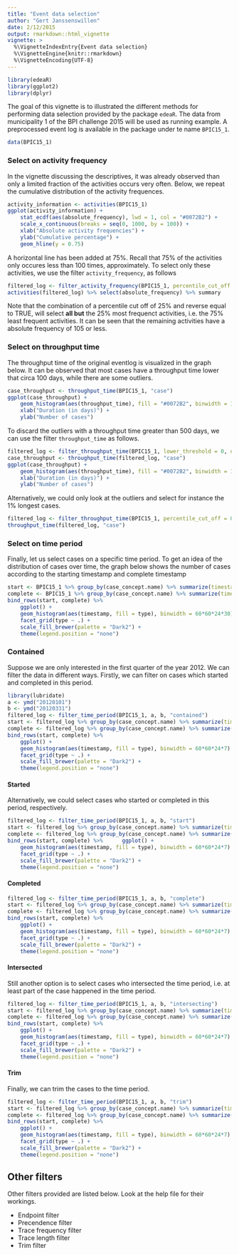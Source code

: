 ---
title: "Event data selection"
author: "Gert Janssenswillen"
date: 2/12/2015
output: rmarkdown::html_vignette
vignette: >
  %\VignetteIndexEntry{Event data selection}
  %\VignetteEngine{knitr::rmarkdown}
  %\VignetteEncoding{UTF-8}
---
```{r echo = F, message=F}
library(edeaR)
library(ggplot2)
library(dplyr)
```

The goal of this vignette is to illustrated the different methods for performing data selection provided by the package `edeaR`. The data from municipality 1 of the BPI challenge 2015 will be used as running example. A preprocessed event log is available in the package under te name `BPIC15_1`.

```{r}
data(BPIC15_1)
```

### Select on activity frequency

In the vignette discussing the descriptives, it was already observed than only a limited fraction of the activities occurs very often. Below, we repeat the cumulative distribution of the activity frequences.

```{r echo = F, fig.width = 7}
activity_information <- activities(BPIC15_1)
ggplot(activity_information) +
	stat_ecdf(aes(absolute_frequency), lwd = 1, col = "#0072B2") + 
	scale_x_continuous(breaks = seq(0, 1000, by = 100)) + 
	xlab("Absolute activity frequencies") +
	ylab("Cumulative percentage") +
	geom_hline(y = 0.75)
```

A horizontal line has been added at 75\%. Recall that 75% of the activities only occures less than 100 times, approximately. To select only these activities, we use the filter `activity_frequency`, as follows

```{r}
filtered_log <- filter_activity_frequency(BPIC15_1, percentile_cut_off = 0.25, reverse = T)
activities(filtered_log) %>% select(absolute_frequency) %>% summary
```

Note that the combination of a percentile cut off of 25\% and reverse equal to TRUE, will select __all but__ the 25\% most frequenct activities, i.e. the 75% least frequent activities. It can be seen that the remaining activities have a absolute frequency of 105 or less.

### Select on throughput time

The throughput time of the original eventlog is visualized in the graph below. It can be observed that most cases have a throughput time lower that circa 100 days, while there are some outliers.

```{r fig.width = 7}
case_throughput <- throughput_time(BPIC15_1, "case")
ggplot(case_throughput) +
	geom_histogram(aes(throughput_time), fill = "#0072B2", binwidth = 10) +
	xlab("Duration (in days)") +
	ylab("Number of cases")
```

To discard the outliers with a throughput time greater than 500 days, we can use the filter `throughput_time` as follows. 

```{r fig.width = 7}
filtered_log <- filter_throughput_time(BPIC15_1, lower_threshold = 0, upper_threshold = 500)
case_throughput <- throughput_time(filtered_log, "case")
ggplot(case_throughput) +
	geom_histogram(aes(throughput_time), fill = "#0072B2", binwidth = 10) +
	xlab("Duration (in days)") +
	ylab("Number of cases")
```

Alternatively, we could only look at the outliers and select for instance the 1\% longest cases. 

```{r fig.width = 7}
filtered_log <- filter_throughput_time(BPIC15_1, percentile_cut_off = 0.99, reverse = T)
throughput_time(filtered_log, "case")
```

### Select on time period

Finally, let us select cases on a specific time period. To get an idea of the distribution of cases over time, the graph below shows the number of cases according to the starting timestamp and complete timestamp

```{r  fig.width = 7}
start <- BPIC15_1 %>% group_by(case_concept.name) %>% summarize(timestamp = min(event_time.timestamp)) %>% mutate(type = "start")
complete <- BPIC15_1 %>% group_by(case_concept.name) %>% summarize(timestamp = max(event_time.timestamp)) %>% mutate(type = "end")
bind_rows(start, complete) %>% 
	ggplot() +
	geom_histogram(aes(timestamp, fill = type), binwidth = 60*60*24*30) +
	facet_grid(type ~ .) +
	scale_fill_brewer(palette = "Dark2") +
	theme(legend.position = "none")
```

### Contained

Suppose we are only interested in the first quarter of the year 2012. We can filter the data in different ways. Firstly, we can filter on cases which started and completed in this period.

```{r fig.width = 7}
library(lubridate)
a <- ymd("20120101")
b <- ymd("20120331")
filtered_log <- filter_time_period(BPIC15_1, a, b, "contained")
start <- filtered_log %>% group_by(case_concept.name) %>% summarize(timestamp = min(event_time.timestamp)) %>% mutate(type = "start")
complete <- filtered_log %>% group_by(case_concept.name) %>% summarize(timestamp = max(event_time.timestamp)) %>% mutate(type = "end")
bind_rows(start, complete) %>% 	
	ggplot() +
	geom_histogram(aes(timestamp, fill = type), binwidth = 60*60*24*7) +
	facet_grid(type ~ .) +
	scale_fill_brewer(palette = "Dark2") +
	theme(legend.position = "none")
```

#### Started

Alternatively, we could select cases who started or completed in this period, respectively.

```{r fig.width = 7}
filtered_log <- filter_time_period(BPIC15_1, a, b, "start")
start <- filtered_log %>% group_by(case_concept.name) %>% summarize(timestamp = min(event_time.timestamp)) %>% mutate(type = "start")
complete <- filtered_log %>% group_by(case_concept.name) %>% summarize(timestamp = max(event_time.timestamp)) %>% mutate(type = "end")
bind_rows(start, complete) %>% 		ggplot() +
	geom_histogram(aes(timestamp, fill = type), binwidth = 60*60*24*7) +
	facet_grid(type ~ .) +
	scale_fill_brewer(palette = "Dark2") +
	theme(legend.position = "none")
```

#### Completed
```{r fig.width = 7}
filtered_log <- filter_time_period(BPIC15_1, a, b, "complete")
start <- filtered_log %>% group_by(case_concept.name) %>% summarize(timestamp = min(event_time.timestamp)) %>% mutate(type = "start")
complete <- filtered_log %>% group_by(case_concept.name) %>% summarize(timestamp = max(event_time.timestamp)) %>% mutate(type = "end")
bind_rows(start, complete) %>% 	
	ggplot() +
	geom_histogram(aes(timestamp, fill = type), binwidth = 60*60*24*7) +
	facet_grid(type ~ .) +
	scale_fill_brewer(palette = "Dark2") +
	theme(legend.position = "none")
```


#### Intersected

Still another option is to select cases who intersected the time period, i.e. at least part of the case happened in the time period.

```{r fig.width = 7}
filtered_log <- filter_time_period(BPIC15_1, a, b, "intersecting")
start <- filtered_log %>% group_by(case_concept.name) %>% summarize(timestamp = min(event_time.timestamp)) %>% mutate(type = "start")
complete <- filtered_log %>% group_by(case_concept.name) %>% summarize(timestamp = max(event_time.timestamp)) %>% mutate(type = "end")
bind_rows(start, complete) %>%
	ggplot() +
	geom_histogram(aes(timestamp, fill = type), binwidth = 60*60*24*7) +
	facet_grid(type ~ .) +
	scale_fill_brewer(palette = "Dark2") +
	theme(legend.position = "none")
```

#### Trim

Finally, we can trim the cases to the time period.

```{r eval = F, fig.width = 7}
filtered_log <- filter_time_period(BPIC15_1, a, b, "trim")
start <- filtered_log %>% group_by(case_concept.name) %>% summarize(timestamp = min(event_time.timestamp)) %>% mutate(type = "start")
complete <- filtered_log %>% group_by(case_concept.name) %>% summarize(timestamp = max(event_time.timestamp)) %>% mutate(type = "end")
bind_rows(start, complete) %>%
	ggplot() +
	geom_histogram(aes(timestamp, fill = type), binwidth = 60*60*24*7) +
	facet_grid(type ~ .) +
	scale_fill_brewer(palette = "Dark2") +
	theme(legend.position = "none")
```

## Other filters

Other filters provided are listed below. Look at the help file for their workings.

*	Endpoint filter
*	Precendence filter
*	Trace frequency filter
*	Trace length filter
*	Trim filter




